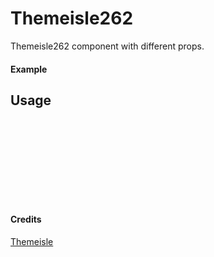 
<Meta of={Themeisle262} title="Themeisle/Themeisle262" />

# Themeisle262

Themeisle262 component with different props.

#### Example

<Canvas of={Themeisle262.Primary} />

## Usage

```ts
import { Themeisle262 } from "yadl-ui";

const Example = () => {
  return (
      <Themeisle262 />
  );
};

export default Example;
```

#### Credits
[Themeisle](https://themeisle.com/illustrations/)

